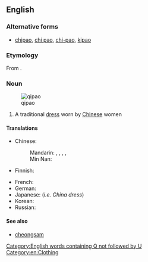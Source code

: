 ==English==
{{wikipedia}}

===Alternative forms===
* [[chipao]], [[chi pao]], [[chi-pao]], [[kipao]]

===Etymology===
From {{etyl|cmn|en}} {{term|旗袍|sc=Hani|tr=qípáo|lang=cmn}}.

===Noun===
{{en-noun}}
[[Image:Qipao1.jpg|thumb|qipao]]

# A traditional [[dress]] worn by [[Chinese]] women

====Translations====
{{trans-top|a traditional dress worn by Chinese women}}
* Chinese:
*: Mandarin: {{t+|cmn|旗袍|tr=qípáo|sc=Hani}}, {{t|cmn|旗袍兒|sc=Hani}}, {{t+|cmn|旗袍儿|tr=qípáor|sc=Hani}}, {{t|cmn|長衫|sc=Hani}}, {{t+|cmn|长衫|tr=chángshān|sc=Hani}}
*: Min Nan: {{t|nan|旗袍|tr=kî-phâu|sc=Hans}}
* Finnish: {{t|fi|qipao}}
{{trans-mid}}
* French: {{t|fr|qipao|f}}
* German: {{t|de|Qipao|n}}
* Japanese: {{t|ja|チャイナドレス|tr=chainadoresu}} (''i.e. China dress'')
* Korean: {{t|ko|치파오|sc=Hang}}
* Russian: {{t+|ru|ципа́о|n}}
{{trans-bottom}}

====See also====
* [[cheongsam]]

[[Category:English words containing Q not followed by U]]
[[Category:en:Clothing]]